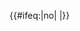 {{#ifeq:{{{topicon|yes}}}|no|<!--不显示页顶图示-->|{{Top Qingdaonese}}}}
{{Userbox
|id=[[File:qingdao blue.png|45px]]
|id-c=#99beb6
|info-c=lightblue
|info-s=10
|info=这位用户出生或现居于[[:Category:青岛维基人|'''青岛''']]。
|border-c=skyblue
}}<includeonly>
[[Category:青岛维基人|{{PAGENAME}}]]
</includeonly>